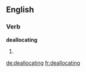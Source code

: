 ==English==

===Verb===
'''deallocating'''

# {{third-person singular of|deallocate}}

[[de:deallocating]]
[[fr:deallocating]]